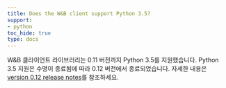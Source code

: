 ```yaml
---
title: Does the W&B client support Python 3.5?
support:
- python
toc_hide: true
type: docs
---
```


W&B 클라이언트 라이브러리는 0.11 버전까지 Python 3.5를 지원했습니다. Python 3.5 지원은 수명이 종료됨에 따라 0.12 버전에서 종료되었습니다. 자세한 내용은 [version 0.12 release notes](https://github.com/wandb/wandb/releases/tag/v0.12.0)를 참조하세요.
